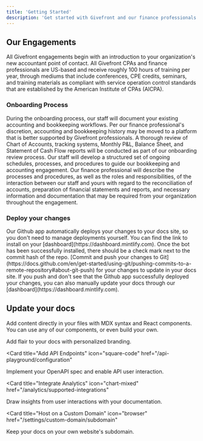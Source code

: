 ```yaml
---
title: 'Getting Started'
description: 'Get started with Givefront and our finance professionals'
---
```


## Our Engagements

All Givefront engagements begin with an introduction to your organization's new accountant point of contact. All Givefront CPAs and finance professionals are US-based and receive roughly 100 hours of training per year, through mediums that include conferences, CPE credits, seminars, and training materials as compliant with service operation control standards that are  established by the American Institute of CPAs (AICPA).

### Onboarding Process

<AccordionGroup>
  <Accordion icon="pen" title="Accounting Setup" defaultOpen="true">
    During the onboarding process, our staff will document your existing accounting and bookkeeping workflows. Per our finance professional's discretion, accounting and bookkeeping history may be moved to a platform that is better supported by Givefront professionals. A thorough review of Chart of Accounts, tracking systems, Monthly P&L, Balance Sheet, and Statement of Cash Flow reports will be conducted as part of our onboarding review process.
  </Accordion>
  <Accordion icon="calendar" title="Process and Procedure" defaultOpen="true">
   Our staff will develop a structured set of ongoing schedules, processes, and procedures to guide our bookkeeping and accounting engagement. Our finance professional will describe the processes and procedures, as well as the roles and responsibilities, of the interaction between our staff and yours with regard to the reconciliation of accounts, preparation of financial statements and reports, and necessary information and documentation that may be required from your organization throughout the engagement.
  </Accordion>
</AccordionGroup>

### Deploy your changes

<AccordionGroup>

<Accordion icon="message-bot" title="Install our Github app">
  Our Github app automatically deploys your changes to your docs site, so you
  don't need to manage deployments yourself. You can find the link to install on
  your [dashboard](https://dashboard.mintlify.com). Once the bot has been
  successfully installed, there should be a check mark next to the commit hash
  of the repo.
</Accordion>
<Accordion icon="rocket" title="Push your changes">
  [Commit and push your changes to
  Git](https://docs.github.com/en/get-started/using-git/pushing-commits-to-a-remote-repository#about-git-push)
  for your changes to update in your docs site. If you push and don't see that
  the Github app successfully deployed your changes, you can also manually
  update your docs through our [dashboard](https://dashboard.mintlify.com).
</Accordion>

</AccordionGroup>

## Update your docs

Add content directly in your files with MDX syntax and React components. You can use any of our components, or even build your own.

<CardGroup>

<Card title="Style Your Docs" icon="paintbrush" href="/settings/global">
  Add flair to your docs with personalized branding.
</Card>

<Card
  title="Add API Endpoints"
  icon="square-code"
  href="/api-playground/configuration"
>
  Implement your OpenAPI spec and enable API user interaction.
</Card>

<Card
  title="Integrate Analytics"
  icon="chart-mixed"
  href="/analytics/supported-integrations"
>
  Draw insights from user interactions with your documentation.
</Card>

<Card
  title="Host on a Custom Domain"
  icon="browser"
  href="/settings/custom-domain/subdomain"
>
  Keep your docs on your own website's subdomain.
</Card>

</CardGroup>

